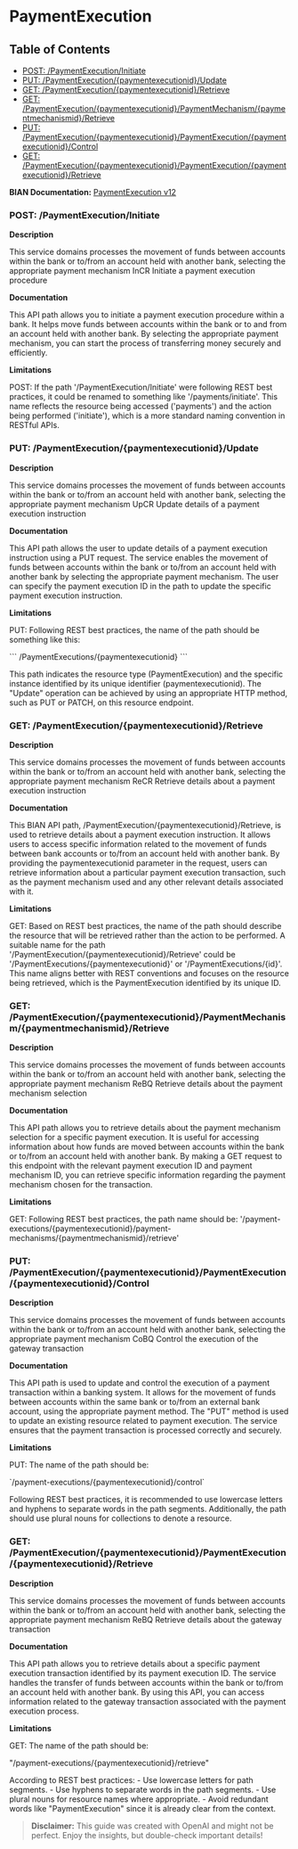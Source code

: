 # PaymentExecution

## Table of Contents
- [POST: /PaymentExecution/Initiate](#post-/paymentexecution/initiate)
- [PUT: /PaymentExecution/\{paymentexecutionid\}/Update](#put-/paymentexecution/\{paymentexecutionid\}/update)
- [GET: /PaymentExecution/\{paymentexecutionid\}/Retrieve](#get-/paymentexecution/\{paymentexecutionid\}/retrieve)
- [GET: /PaymentExecution/\{paymentexecutionid\}/PaymentMechanism/\{paymentmechanismid\}/Retrieve](#get-/paymentexecution/\{paymentexecutionid\}/paymentmechanism/\{paymentmechanismid\}/retrieve)
- [PUT: /PaymentExecution/\{paymentexecutionid\}/PaymentExecution/\{paymentexecutionid\}/Control](#put-/paymentexecution/\{paymentexecutionid\}/paymentexecution/\{paymentexecutionid\}/control)
- [GET: /PaymentExecution/\{paymentexecutionid\}/PaymentExecution/\{paymentexecutionid\}/Retrieve](#get-/paymentexecution/\{paymentexecutionid\}/paymentexecution/\{paymentexecutionid\}/retrieve)


**BIAN Documentation:** [PaymentExecution v12](https://app.swaggerhub.com/apis/BIAN-3/PaymentExecution/12.0.0)

### POST: /PaymentExecution/Initiate

**Description**

This service domains processes the movement of funds between accounts within the bank or to/from an account held with another bank\, selecting the appropriate payment mechanism InCR Initiate a payment execution procedure

**Documentation**

This API path allows you to initiate a payment execution procedure within a bank\. It helps move funds between accounts within the bank or to and from an account held with another bank\. By selecting the appropriate payment mechanism\, you can start the process of transferring money securely and efficiently\.

**Limitations**

POST: If the path '/PaymentExecution/Initiate' were following REST best practices\, it could be renamed to something like '/payments/initiate'\. This name reflects the resource being accessed \('payments'\) and the action being performed \('initiate'\)\, which is a more standard naming convention in RESTful APIs\.

### PUT: /PaymentExecution/\{paymentexecutionid\}/Update

**Description**

This service domains processes the movement of funds between accounts within the bank or to/from an account held with another bank\, selecting the appropriate payment mechanism UpCR Update details of a payment execution instruction

**Documentation**

This API path allows the user to update details of a payment execution instruction using a PUT request\. The service enables the movement of funds between accounts within the bank or to/from an account held with another bank by selecting the appropriate payment mechanism\. The user can specify the payment execution ID in the path to update the specific payment execution instruction\.

**Limitations**

PUT: Following REST best practices\, the name of the path should be something like this:

\`\`\`
/PaymentExecutions/\{paymentexecutionid\}
\`\`\`

This path indicates the resource type \(PaymentExecution\) and the specific instance identified by its unique identifier \(paymentexecutionid\)\. The "Update" operation can be achieved by using an appropriate HTTP method\, such as PUT or PATCH\, on this resource endpoint\.

### GET: /PaymentExecution/\{paymentexecutionid\}/Retrieve

**Description**

This service domains processes the movement of funds between accounts within the bank or to/from an account held with another bank\, selecting the appropriate payment mechanism ReCR Retrieve details about a payment execution instruction

**Documentation**

This BIAN API path\, /PaymentExecution/\{paymentexecutionid\}/Retrieve\, is used to retrieve details about a payment execution instruction\. It allows users to access specific information related to the movement of funds between bank accounts or to/from an account held with another bank\. By providing the paymentexecutionid parameter in the request\, users can retrieve information about a particular payment execution transaction\, such as the payment mechanism used and any other relevant details associated with it\.

**Limitations**

GET: Based on REST best practices\, the name of the path should describe the resource that will be retrieved rather than the action to be performed\. A suitable name for the path '/PaymentExecution/\{paymentexecutionid\}/Retrieve' could be '/PaymentExecutions/\{paymentexecutionid\}' or '/PaymentExecutions/\{id\}'\. This name aligns better with REST conventions and focuses on the resource being retrieved\, which is the PaymentExecution identified by its unique ID\.

### GET: /PaymentExecution/\{paymentexecutionid\}/PaymentMechanism/\{paymentmechanismid\}/Retrieve

**Description**

This service domains processes the movement of funds between accounts within the bank or to/from an account held with another bank\, selecting the appropriate payment mechanism ReBQ Retrieve details about the payment mechanism selection

**Documentation**

This API path allows you to retrieve details about the payment mechanism selection for a specific payment execution\. It is useful for accessing information about how funds are moved between accounts within the bank or to/from an account held with another bank\. By making a GET request to this endpoint with the relevant payment execution ID and payment mechanism ID\, you can retrieve specific information regarding the payment mechanism chosen for the transaction\.

**Limitations**

GET: Following REST best practices\, the path name should be:
'/payment\-executions/\{paymentexecutionid\}/payment\-mechanisms/\{paymentmechanismid\}/retrieve'

### PUT: /PaymentExecution/\{paymentexecutionid\}/PaymentExecution/\{paymentexecutionid\}/Control

**Description**

This service domains processes the movement of funds between accounts within the bank or to/from an account held with another bank\, selecting the appropriate payment mechanism CoBQ Control the execution of the gateway transaction

**Documentation**

This API path is used to update and control the execution of a payment transaction within a banking system\. It allows for the movement of funds between accounts within the same bank or to/from an external bank account\, using the appropriate payment method\. The "PUT" method is used to update an existing resource related to payment execution\. The service ensures that the payment transaction is processed correctly and securely\.

**Limitations**

PUT: The name of the path should be:

\`/payment\-executions/\{paymentexecutionid\}/control\`

Following REST best practices\, it is recommended to use lowercase letters and hyphens to separate words in the path segments\. Additionally\, the path should use plural nouns for collections to denote a resource\.

### GET: /PaymentExecution/\{paymentexecutionid\}/PaymentExecution/\{paymentexecutionid\}/Retrieve

**Description**

This service domains processes the movement of funds between accounts within the bank or to/from an account held with another bank\, selecting the appropriate payment mechanism ReBQ Retrieve details about the gateway transaction

**Documentation**

This API path allows you to retrieve details about a specific payment execution transaction identified by its payment execution ID\. The service handles the transfer of funds between accounts within the bank or to/from an account held with another bank\. By using this API\, you can access information related to the gateway transaction associated with the payment execution process\.

**Limitations**

GET: The name of the path should be:

"/payment\-executions/\{paymentexecutionid\}/retrieve"

According to REST best practices:
\- Use lowercase letters for path segments\.
\- Use hyphens to separate words in the path segments\.
\- Use plural nouns for resource names where appropriate\.
\- Avoid redundant words like "PaymentExecution" since it is already clear from the context\.

> **Disclaimer:** This guide was created with OpenAI and might not be perfect. Enjoy the insights, but double-check important details!

